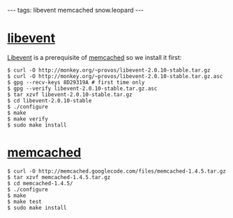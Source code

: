 ---
tags: libevent memcached snow.leopard
---
= [[libevent]] =

[[Libevent]] is a prerequisite of [[memcached]] so we install it first:

<pre lang="shell">$ curl -O http://monkey.org/~provos/libevent-2.0.10-stable.tar.gz
$ curl -O http://monkey.org/~provos/libevent-2.0.10-stable.tar.gz.asc
$ gpg --recv-keys 8D29319A # first time only
$ gpg --verify libevent-2.0.10-stable.tar.gz.asc 
$ tar xzvf libevent-2.0.10-stable.tar.gz 
$ cd libevent-2.0.10-stable
$ ./configure
$ make
$ make verify
$ sudo make install</pre>

= [[memcached]] =

<pre lang="shell">$ curl -O http://memcached.googlecode.com/files/memcached-1.4.5.tar.gz
$ tar xzvf memcached-1.4.5.tar.gz 
$ cd memcached-1.4.5/
$ ./configure
$ make
$ make test
$ sudo make install</pre>
